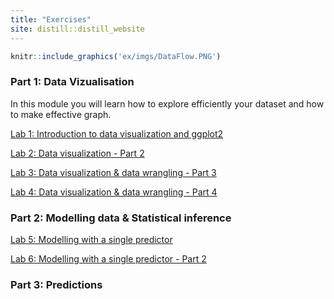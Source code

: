 ```yaml
---
title: "Exercises"
site: distill::distill_website
---
```


```r
knitr::include_graphics('ex/imgs/DataFlow.PNG')
```

### Part 1: Data Vizualisation

In this module you will learn how to explore efficiently your dataset and how to make effective graph.

[Lab 1: Introduction to data visualization and ggplot2](Lab1_DataViz.html)

[Lab 2: Data visualization - Part 2](Lab2_DataViz.html)

[Lab 3: Data visualization & data wrangling - Part 3](Lab3_DataViz.html)

[Lab 4: Data visualization & data wrangling - Part 4](Lab4_DataViz.html)

### Part 2: Modelling data & Statistical inference

[Lab 5: Modelling with a single predictor](Lab5_Model.html)

[Lab 6: Modelling with a single predictor - Part 2](Lab6_Model.html)


### Part 3: Predictions